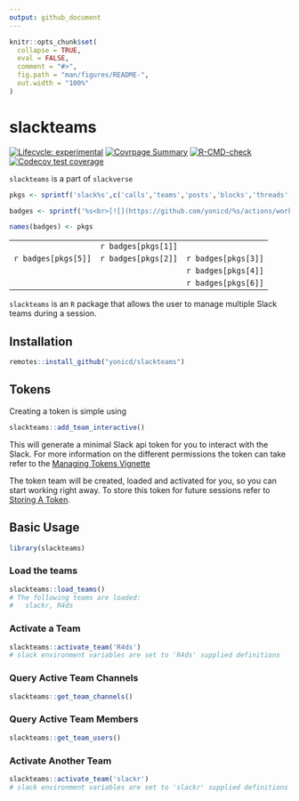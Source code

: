 ```yaml
---
output: github_document
---
```


<!-- README.md is generated from README.Rmd. Please edit that file -->

```r
knitr::opts_chunk$set(
  collapse = TRUE,
  eval = FALSE,
  comment = "#>",
  fig.path = "man/figures/README-",
  out.width = "100%"
)
```

# slackteams

<!-- badges: start -->
[![Lifecycle: experimental](https://img.shields.io/badge/lifecycle-experimental-orange.svg)](https://www.tidyverse.org/lifecycle/#experimental)
[![Covrpage Summary](https://img.shields.io/badge/covrpage-Last_Build_2023_02_23-red.svg)](https://tinyurl.com/qq3vz59)
[![R-CMD-check](https://github.com/yonicd/slackteams/actions/workflows/r-cmd-check.yml/badge.svg)](https://github.com/yonicd/slackteams/actions/workflows/r-cmd-check.yml)
[![Codecov test coverage](https://codecov.io/gh/yonicd/slackteams/branch/master/graph/badge.svg)](https://codecov.io/gh/yonicd/slackteams?branch=master)
<!-- badges: end -->

`slackteams` is a part of `slackverse`

```r
pkgs <- sprintf('slack%s',c('calls','teams','posts','blocks','threads','reprex'))

badges <- sprintf('%s<br>[![](https://github.com/yonicd/%s/actions/workflows/r-cmd-check.yml/badge.svg)](https://github.com/yonicd/%s)',pkgs,pkgs,pkgs)

names(badges) <- pkgs

```

||||
|:-:|:-:|:-:|
||`r badges[pkgs[1]]`||
|`r badges[pkgs[5]]`|`r badges[pkgs[2]]`|`r badges[pkgs[3]]`|
|||`r badges[pkgs[4]]`|
|||`r badges[pkgs[6]]`|

`slackteams` is an `R` package that allows the user to manage multiple Slack teams during a session. 

## Installation

``` r
remotes::install_github("yonicd/slackteams")
```

## Tokens

Creating a token is simple using 

```r
slackteams::add_team_interactive()
```

This will generate a minimal Slack api token for you to interact with the Slack. For more information on the different permissions the token can take refer to the [Managing Tokens Vignette](articles/scopes.html)

The token team will be created, loaded and activated for you, so you can start working right away. To store this token for future sessions refer to [Storing A Token](articles/manage.html#storing-a-token).

## Basic Usage

```r
library(slackteams)
```

### Load the teams

```r
slackteams::load_teams()
# The following teams are loaded:
#   slackr, R4ds
```


### Activate a Team

```r
slackteams::activate_team('R4ds')
# slack environment variables are set to 'R4ds' supplied definitions
```

### Query Active Team Channels

```r
slackteams::get_team_channels()
```

### Query Active Team Members

```r
slackteams::get_team_users()
```

### Activate Another Team

```r
slackteams::activate_team('slackr')
# slack environment variables are set to 'slackr' supplied definitions
```


